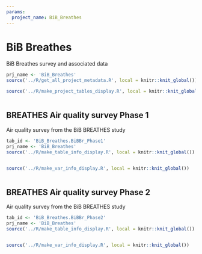 ```yaml
---
params:
  project_name: BiB_Breathes
---
```






# BiB Breathes {#bib_breathes}


BiB Breathes survey and associated data



```r
prj_name <- 'BiB_Breathes'
source('../R/get_all_project_metadata.R', local = knitr::knit_global())
```



```r
source('../R/make_project_tables_display.R', local = knitr::knit_global())
```



```r

```





## BREATHES Air quality survey Phase 1 {#bib_breathes_bibbr_phase1}


Air quality survey from the BiB BREATHES study



```r
tab_id <- 'BiB_Breathes.BiBBr_Phase1'
prj_name <- 'BiB_Breathes'
source('../R/make_table_info_display.R', local = knitr::knit_global())
```



```r

```



```r
source('../R/make_var_info_display.R', local = knitr::knit_global())
```



```r

```





## BREATHES Air quality survey Phase 2 {#bib_breathes_bibbr_phase2}


Air quality survey from the BiB BREATHES study



```r
tab_id <- 'BiB_Breathes.BiBBr_Phase2'
prj_name <- 'BiB_Breathes'
source('../R/make_table_info_display.R', local = knitr::knit_global())
```



```r

```



```r
source('../R/make_var_info_display.R', local = knitr::knit_global())
```



```r

```



